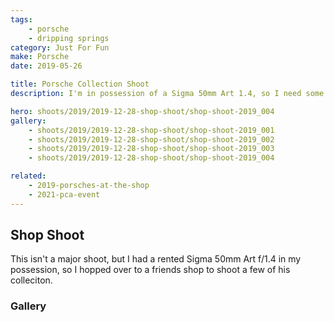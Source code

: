 ```yaml
---
tags:
    - porsche
    - dripping springs
category: Just For Fun
make: Porsche
date: 2019-05-26

title: Porsche Collection Shoot
description: I'm in possession of a Sigma 50mm Art 1.4, so I need some cars to test shoot.

hero: shoots/2019/2019-12-28-shop-shoot/shop-shoot-2019_004
gallery:
    - shoots/2019/2019-12-28-shop-shoot/shop-shoot-2019_001
    - shoots/2019/2019-12-28-shop-shoot/shop-shoot-2019_002
    - shoots/2019/2019-12-28-shop-shoot/shop-shoot-2019_003
    - shoots/2019/2019-12-28-shop-shoot/shop-shoot-2019_004

related:
    - 2019-porsches-at-the-shop
    - 2021-pca-event
---
```



## Shop Shoot

This isn't a major shoot, but I had a rented Sigma 50mm Art f/1.4 in my possession, so I hopped over to a friends shop to shoot a few of his colleciton.

### Gallery

<Gallery images={frontmatter.gallery} />
